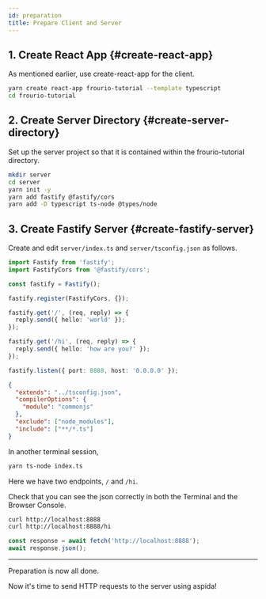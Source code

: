 ```yaml
---
id: preparation
title: Prepare Client and Server
---
```


## 1. Create React App {#create-react-app}

As mentioned earlier, use create-react-app for the client.

```sh title=Terminal
yarn create react-app frourio-tutorial --template typescript
cd frourio-tutorial
```

## 2. Create Server Directory {#create-server-directory}

Set up the server project so that it is contained within the frourio-tutorial directory.

```sh title=Terminal
mkdir server
cd server
yarn init -y
yarn add fastify @fastify/cors
yarn add -D typescript ts-node @types/node
```

## 3. Create Fastify Server {#create-fastify-server}

Create and edit `server/index.ts` and `server/tsconfig.json` as follows.

```ts title=server/index.ts
import Fastify from 'fastify';
import FastifyCors from '@fastify/cors';

const fastify = Fastify();

fastify.register(FastifyCors, {});

fastify.get('/', (req, reply) => {
  reply.send({ hello: 'world' });
});

fastify.get('/hi', (req, reply) => {
  reply.send({ hello: 'how are you?' });
});

fastify.listen({ port: 8888, host: '0.0.0.0' });
```

```json title=server/tsconfig.json
{
  "extends": "../tsconfig.json",
  "compilerOptions": {
    "module": "commonjs"
  },
  "exclude": ["node_modules"],
  "include": ["**/*.ts"]
}
```

In another terminal session,

```sh title=Terminal
yarn ts-node index.ts
```

Here we have two endpoints, `/` and `/hi`.

Check that you can see the json correctly in both the Terminal and the Browser Console.

```sh title=Terminal
curl http://localhost:8888
curl http://localhost:8888/hi
```

```js title='Browser Console'
const response = await fetch('http://localhost:8888');
await response.json();
```

---

Preparation is now all done.

Now it's time to send HTTP requests to the server using aspida!
